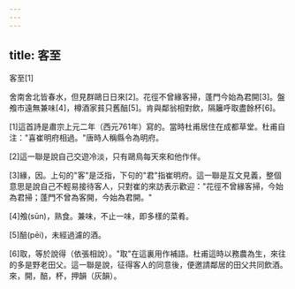 ```yaml
---
---
---
```

title: 客至
---




客至[1]

舍南舍北皆春水，但見群鷗日日來[2]。花徑不曾緣客掃，蓬門今始為君開[3]。盤飧市遠無兼味[4]，樽酒家貧只舊醅[5]。肯與鄰翁相對飲，隔籬呼取盡餘杯[6]。

[1]這首詩是肅宗上元二年（西元761年）寫的。當時杜甫居住在成都草堂。杜甫自注："喜崔明府相過。"唐時人稱縣令為明府。

[2]這一聯是說自己交遊冷淡，只有鷗鳥每天來和他作伴。

[3]緣，因。上句的"客"是泛指，下句的"君"指崔明府。這一聯是互文見義，整個意思是說自己不輕易接待客人，只對崔的來訪表示歡迎："花徑不曾緣客掃，今始為君掃；蓬門不曾為客開，今始為君開。"

[4]飧(sūn)，熟食。兼味，不止一味，即多樣的菜肴。

[5]醅(pēi)，未經過濾的酒。

[6]取，等於說得（依張相說）。"取"在這裏用作補語。杜甫這時以務農為生，來往的多是野老田父。這一聯是說，征得客人的同意後，便邀請鄰居的田父共同飲酒。來，開，醅，杯，押韻（灰韻）。